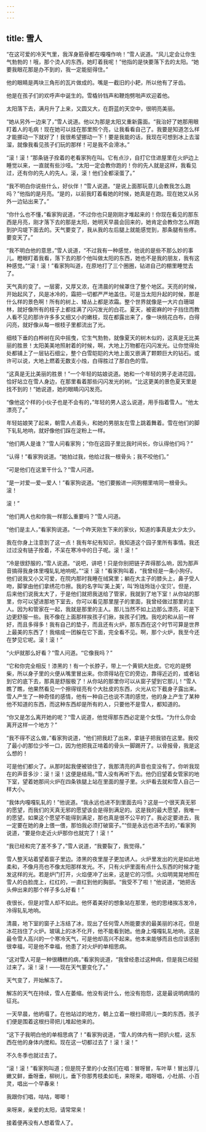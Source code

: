 ```yaml
---
---
---
```

title: 雪人
---




“在这可爱的冷天气里，我浑身筋骨都在嘎嘎作响！”雪人说道。“风儿定会让你生气勃勃的！哦，那个烫人的东西，她盯着我呢！”他指的是快要落下去的太阳。“她要我眼花那是办不到的，我一定能挺得住。”

他的眼睛是两块三角形的瓦片做成的。嘴是一截旧的小耙，所以他有了牙齿。

他是在孩子们的欢呼声中诞生的。雪橇铃铛声和鞭炮劈啪声欢迎着他。

太阳落下去，满月升了上来，又圆又大，在蔚蓝的天空中，很明亮美丽。

“她从另外一边来了，”雪人说道。他以为那是太阳又重新露面。“我治好了她那用眼盯着人的毛病！现在她可以挂在那里照个亮，让我看看自己了。我要是知道怎么样才能挪动一下就好了！我很希望挪动一下！要是我能的话，我现在可想到冰上去溜溜，就像我看见孩子们玩的那样！可是我不会滑冰。”

“滚！滚！”那条链子拴着的老看家狗在叫。它有点沙，自打它住进屋里在火炉边上睡觉以来，一直就有些沙哑。“太阳一定会教你跑的！你的先人就是这样，我看见过，还有你的先人的先人。滚，滚！他们全都滚蛋了。”

“我不明白你说些什么，好伙伴！”雪人说道。“是说上面那玩意儿会教我怎么跑吗？”他指的是月亮。“是的，以前我盯着看她的时候，她真是在跑。现在她又从另外一边钻出来了。”

“你什么也不懂，”看家狗说道，“不过你也只是刚刚才堆起来的！你现在看见的那东西是月亮，刚才落下去的那是太阳，她明天早晨会回来的，她肯定会教你怎么样跑到护沟堤下面去的。天气要变了，我从我的左后腿上就能感觉到，那条腿有些疼。要变天了。”

“我不明白他的意思，”雪人说道，“不过我有一种感觉，他说的是些不那么妙的事儿。瞪眼盯着我看，落下去的那个他叫做太阳的东西，她也不是我的朋友，我有这种感觉。”“滚！滚！”看家狗叫道，在原地打了三个圈圈，钻进自己的棚里睡觉去了。

天气真的变了。一层雾，又厚又浓，在清晨的时候罩住了整个地区。天亮的时候，开始起风了，风是冰冷的，霜把一切都严严地盖住。可是当太阳升起的时候，那是什么样的景色啊！所有的树上、矮丛上都是浓霜。整个世界就像是一大片白珊瑚林，就好像所有的枝子上都挂满了闪闪发光的白花。夏天，被密麻的叶子挡住而教人看不见的那许许多多又细又小的嫩枝，现在都露出来了，像一块桃花白布，白得闪亮，就好像从每一根枝子里都流出了光。

细枝下垂的白桦树在风中摇曳，它生气勃勃，就像夏天的树木似的，这真是无比美丽的胜景！太阳美美地照射着的时候，啊，大地上万物都在闪闪发光。让你觉得处处都铺上了一层钻石细尘，整个白雪皑皑的大地上面又嵌满了颗颗巨大的钻石。或许可以说，大地上燃着无数支小烛，白得胜过了那白色的雪。

“这真是无比美丽的胜景！”一个年轻的姑娘说道。她和一个年轻的男子走进花园，恰好站立在雪人身边，在那里看着那些闪闪发光的树。“比这更美的景色夏天里是找不到的！”她说道，她的眼睛闪闪发亮。

“像他这个样的小伙子也是不会有的，”年轻的男人这么说道，用手指着雪人。“他太漂亮了。”

年轻姑娘笑了起来，朝雪人点着头，和她的男朋友在雪上跳着舞着。雪在他们的脚下轧轧地响，就好像他们踩在淀粉上一样。

“他们两人是谁？”雪人问看家狗；“你在这园子里比我时间长，你认得他们吗？”

“认得！”看家狗说道。“她拍过我，他给过我一根骨头；我不咬他们。”

“可是他们在这里干什么？”雪人问道。

“是一对爱—爱—爱人！”看家狗说道。“他们要搬进一间狗棚里啃同一根骨头。滚！

滚！”

“他们两人也和你我一样那么重要吗？”雪人问道。

“他们是主人，”看家狗说道。“一个昨天刚生下来的家伙，知道的事真是太少太少。

我在你身上注意到了这一点！我有年纪有知识，我知道这个园子里所有事情。我还过过没有链子拴着，不呆在寒冷中的日子呢。滚！滚！”

“冷是很舒服的，”雪人说道。“说吧，讲吧！只是你别把链子弄得那么响，因为那声音搞得我身体里嘎轧轧地响呢。”“滚！滚！”看家狗叫着，“我曾经是一条小狗仔。他们说我又小又可爱，在院内那时我睡在绒窝里；躺在大主子的膝头上，鼻子受人吻，脚掌由他们拿绣花巾擦。我的名字叫‘美上美’，叫‘玲珑玲珑小宝贝’。但是，后来他们说我太大了，于是他们就把我送给了管家，我就到了地下室！从你站的那里，你可以望进那地下室去，你可以看见那里屋子的里面，我曾经做过那里的主人。因为和管家在一起，我就是那里的主人。那儿当然不如上边那么漂亮，可是下边更舒服一些。我不像在上面那样挨孩子们揪，挨孩子们拽。我吃的和从前一样好，而且多得多！我有自己的垫子，而且还有火炉，那东西在这个时节可算是世界上最美的东西了！我缩成一团躲在它下面，完全看不见。啊，那个火炉，我至今还在梦见它呢。滚！滚！”

“火炉就那么好看？”雪人问道。“它像我吗？”

“它和你完全相反！漆黑的！有一个长脖子，带上一个黄铜大肚皮。它吃的是劈柴，所以身子里的火便从嘴里冒出来。你须得站在它的旁边，靠得近近的，或者钻到它的底下去，那真是舒服极了！从你站的那里你可以从窗子望到它那儿！”雪人瞧了瞧，他果然看见一个擦得锃亮有个大肚皮的东西，火光从它下截身子露出来。雪人产生了一种奇怪的感情，他有一种自己也说不清的感觉，他的身上产生了某种他不知道的东西，而这种东西却是所有的人，只要他不是雪人，都知道的。

“你又是怎么离开她的呢？”雪人说道，他觉得那东西必定是个女性。“为什么你会离开这样一个地方？”

“我不得不这么做，”看家狗说道，“他们把我赶了出来，拿链子把我锁在这里。我咬了最小的那位少爷一口，因为他把我正啃着的骨头一脚踢开了。以骨报骨，我是这么想的！

可是他们都火了。从那时起我便被锁住了，我那清亮的声音也变没有了。你听我现在的声音多沙：滚！滚！这便是结局。”雪人没有再听下去。他仍旧望着女管家的地下室，望着她那间火炉在四条铁腿上站在里面的屋子里。火炉看去就和雪人自己一样大小。

“我体内嘎嘎轧轧的！”他说道。“我永远也进不到里面去吗？这是一个很天真无邪的愿望，而我们的天真无邪的愿望该会是得到满足的。这是我的最大愿望，我唯一的愿望。如果这个愿望不能得到满足，那也真是很不公平的了。我必定要进去，我一定要在她的身上偎一偎，那怕我必须打破窗子。”“但是永远也进不去的，”看家狗说道，“要是你走近火炉那你也就完了！滚！”

“我已经和完了差不多了，”雪人说道，“我要裂了，我觉得。”

雪人整天站着望着窗子里边。漆黑的夜里屋子更加诱人。火炉里发出的光是如此地柔和，不像月亮也不像太阳那样发光。不，只有火炉里面有点什么东西的时候才能发这样的光。若是炉门打开，火焰便冲了出来，这是它的习惯。火焰明晃晃地照在雪人的白脸庞上，红红的，一直红到他的胸部。“我受不了啦！”他说道，“她把舌头伸出来的那个样子多么好看！”

夜很长，但是对雪人却不如此。他怀着美好的想象站在那里，他的思绪挨冻发冷，冷得轧轧地响。

清晨，地下室的窗子上冻结了冰，现出了任何雪人所能要求的最美丽的冰花，但是冰花挡住了火炉。玻璃上的冰不化开，他不能看到她。他身上嘎嘎轧轧地响，这是最令雪人高兴的一个寒冷天气，可是他却高兴不起来。他本来能够而且也应该感到很幸福，可是他不幸福，他患了对火炉的单相思病。

“这对雪人可是一种很糟糕的病，”看家狗说道，“我曾经患过这种病，但是我已经挺过来了。滚！滚！——现在天气要变化了。”

天气变了，开始解冻了。

解冻的天气在持续，雪人在萎缩。他没有说什么，他没有抱怨，这是最说明病情的征兆。

一天早晨，他坍塌了。在他站过的地方，朝上立着一根扫帚把儿一类的东西，孩子们便是围着这根扫帚把儿堆起他来的。

“这下子我明白他的单相思病了！”看家狗说道，“雪人的体内有一把扒火棍，这东西在他的身体内搅和。现在这一切都过去了！滚！滚！”

不久冬季也就过去了。

“滚！滚！”看家狗叫道；但是院子里的小女孩们在唱：冒呀冒，车叶草！冒出芽儿嫩又鲜，垂呀垂，柳树儿，垂下你那秀枝柔如毛，来呀来，唱呀唱，小杜鹃、小百灵，唱出一个早春来！

我跟你们唱，咕咕，唧唧！

来呀来，亲爱的太阳，请常常来！

接着便再没有人想着雪人了。